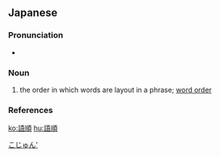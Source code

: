 ==Japanese==
{{ja-kanjitab|ご|じゅん|yomi=on}}

===Pronunciation===
* {{ja-pron|ごじゅん|y=o|acc=0|acc_ref=NHK}}

===Noun===
{{ja-noun|ごじゅん}}

# the order in which words are layout in a phrase; [[word order]]

===References===
<references/>

[[Category:ja:Grammar|こじゅん']]

[[ko:語順]]
[[hu:語順]]